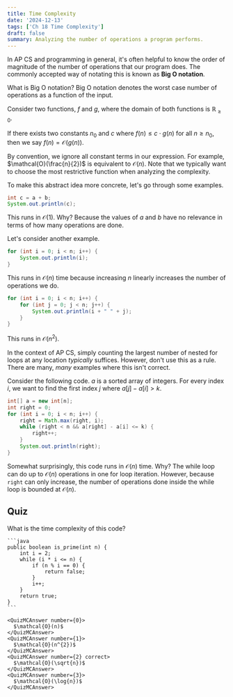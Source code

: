 ```yaml
---
title: Time Complexity
date: '2024-12-13'
tags: ['Ch 18 Time Complexity']
draft: false
summary: Analyzing the number of operations a program performs.
---
```


In AP CS and programming in general, it's often helpful to know the
order of magnitude of the number of operations that our program does.
The commonly accepted way of notating this is known as **Big O notation**.

What is Big O notation? Big O notation denotes the worst case number of
operations as a function of the input.

<Spoiler title="Formal Definition">

Consider two functions, $f$ and $g$, where the domain of both functions
is $\mathbb{R}_{\ge 0}$.

If there exists two constants $n_0$ and $c$ where
$f(n) \leq c \cdot g(n)$ for all $n \geq n_0$, then we say
$f(n) = \mathcal{O}(g(n))$.

</Spoiler>

By convention, we ignore all constant terms in our expression. For example, $\mathcal{O}(\frac{n}{2})$ is equivalent to $\mathcal{O}(n)$. 
Note that we typically want to choose the most restrictive function when analyzing the complexity.

To make this abstract idea more concrete, let's go through some examples.

```java
int c = a + b;
System.out.println(c);
```

This runs in $\mathcal{O}(1)$. Why? Because the values of $a$ and $b$
have no relevance in terms of how many operations are done.

Let's consider another example.

```java
for (int i = 0; i < n; i++) {
    System.out.println(i);
}
```

This runs in $\mathcal{O}(n)$ time because increasing $n$ linearly increases the number of operations we do.

```java
for (int i = 0; i < n; i++) {
    for (int j = 0; j < n; j++) {
        System.out.println(i + " " + j);
    }
}
```

This runs in $\mathcal{O}(n^{2})$.

In the context of AP CS, simply counting the largest number of nested
for loops at any location _typically_ suffices. However, don't use this as a rule. There are many, _many_ examples where this isn't correct.

Consider the following code. $a$ is a sorted array of integers. For every index $i$, we want to find the first index $j$ where $a[j] - a[i] > k$.

```java
int[] a = new int[n];
int right = 0;
for (int i = 0; i < n; i++) {
    right = Math.max(right, i);
    while (right < n && a[right] - a[i] <= k) {
        right++;
    }
    System.out.println(right);
}
```

Somewhat surprisingly, this code runs in $\mathcal{O}(n)$ time. Why?
The while loop can do up to $\mathcal{O}(n)$ operations in one for loop 
iteration. However, because `right` can only increase, the number of operations
done inside the while loop is bounded at $\mathcal{O}(n)$.

## Quiz

<Quiz>
  <QuizQuestion>
    What is the time complexity of this code?

    ```java
    public boolean is_prime(int n) {
        int i = 2;
        while (i * i <= n) {
            if (n % i == 0) {
                return false;
            }
            i++;
        }
        return true;
    }
    ```

    <QuizMCAnswer number={0}>
      $\mathcal{O}(n)$
    </QuizMCAnswer>
    <QuizMCAnswer number={1}>
      $\mathcal{O}(n^{2})$
    </QuizMCAnswer>
    <QuizMCAnswer number={2} correct>
      $\mathcal{O}(\sqrt{n})$
    </QuizMCAnswer>
    <QuizMCAnswer number={3}>
      $\mathcal{O}(\log{n})$
    </QuizMCAnswer>
  </QuizQuestion>
</Quiz>